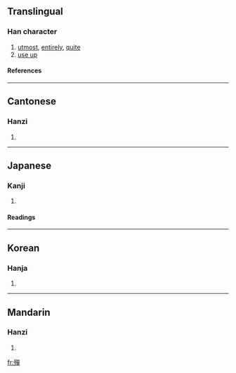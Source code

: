 {{see|殚}}

==Translingual==
===Han character===
{{Han char|rn=78|rad=歹|as=12|sn=16|four=1625<sub>6</sub>|canj=一弓口口十 (MNRRJ)}}
# [[utmost]], [[entirely]], [[quite]]
# [[use up]]
====References====
{{Han ref|kx=0583.300|dkj=16581|dj=0976.150|hdz=21394.160|uh=6BAB|ud=27563|bh=E9E3|bd=59875}}

----
==Cantonese==
===Hanzi===
{{yue-hanzi|jyut=|y=daan1}}
# {{defn|Cantonese}}

----
==Japanese==
===Kanji===
{{ja-kanji|grade=|rs=歹12}}
# {{defn|Japanese}} 
====Readings====
{{ja-readings|on=[[たん]] (tan)|kun=[[つきる]] (tsukiru)}}

----
==Korean==
===Hanja===
{{ko-hanja|hangeul=탄|eumhun=|rv=tan|mr=t'an|y=than}}
# {{defn|Korean}}

----
==Mandarin==
===Hanzi===
{{cmn-hanzi|sim=殚|pin=[[dān]] (dan1)|wg=tan<sup>1</sup>}}
# {{defn|Mandarin}}

[[fr:殫]]